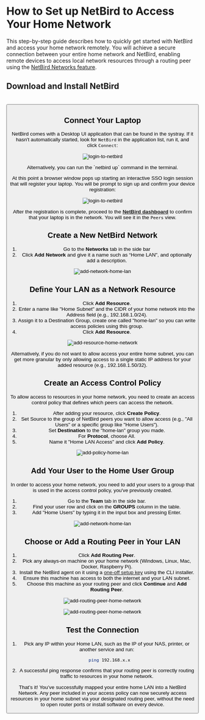 
# How to Set up NetBird to Access Your Home Network

This step-by-step guide describes how to quickly get started with NetBird and access your home network remotely.
You will achieve a secure connection between your entire home network and NetBird, enabling remote devices to access
local network resources through a routing peer using the [NetBird Networks feature](/how-to/access-home-network).

## Download and Install NetBird
<br/>

<Button href="https://app.netbird.io/install" arrow="right" children="Download NetBird" />

## Connect Your Laptop

NetBird comes with a Desktop UI application that can be found in the systray. If it hasn't automatically started, look for `NetBird` in the application list, run it, and click `Connect`:

<p>
    <img src="/docs-static/img/getting-started/systray.png" alt="login-to-netbird" className="imagewrapper"/>
</p>

<Note>
    Alternatively, you can run the `netbird up` command in the terminal.
</Note>

At this point a browser window pops up starting an interactive SSO login session that will register your laptop. You will be prompt to sign up and confirm your device registration:

<p>
    <img src="/docs-static/img/how-to-guides/access-home-network/login-screen-dark.png" alt="login-to-netbird" className="imagewrapper"/>
</p>

After the registration is complete, proceed to the [**NetBird dashboard**](https://app.netbird.io/) to confirm that your laptop is in the network. You will see it in the `Peers` view.

## Create a New NetBird Network
1. Go to the **Networks** tab in the side bar
2. Click **Add Network** and give it a name such as “Home LAN", and optionally add a description.

<p>
    <img src="/docs-static/img/how-to-guides/access-home-network/add-network-home-lan.png" alt="add-network-home-lan" className="imagewrapper"/>
</p>

## Define Your LAN as a Network Resource
1. Click **Add Resource**.
2. Enter a name like "Home Subnet" and the CIDR of your home network into the Address field (e.g., 192.168.1.0/24).
3. Assign it to a Destination Group, create one called "home-lan" so you can write access policies using this group.
4. Click **Add Resource**.

<p>
    <img src="/docs-static/img/how-to-guides/access-home-network/add-resource-home-network.png" alt="add-resource-home-network" className="imagewrapper"/>
</p>

<Note>
    Alternatively, if you do not want to allow access your entire home subnet, you can get more granular by only
    allowing
    access to a single static IP address for your added resource (e.g., 192.168.1.50/32).
</Note>

## Create an Access Control Policy

To allow access to resources in your home network, you need to create an access control policy that defines which
peers can access the network.

1. After adding your resource, click **Create Policy**.
2. Set Source to the group of NetBird peers you want to allow access (e.g., "All Users" or a specific group like "Home Users").
3. Set **Destination** to the "home-lan" group you made.
4. For **Protocol**, choose All.
5. Name it "Home LAN Access" and click **Add Policy**.

<p>
    <img src="/docs-static/img/how-to-guides/access-home-network/add-policy-home-lan.png" alt="add-policy-home-lan" className="imagewrapper"/>
</p>

## Add Your User to the Home User Group

In order to access your home network, you need to add your users to a group that is used in the access control policy,
you've previously created.

1. Go to the **Team** tab in the side bar.
2. Find your user row and click on the **GROUPS** column in the table.
3. Add "Home Users" by typing it in the input box and pressing Enter.

<p>
    <img src="/docs-static/img/how-to-guides/access-home-network/add-user-group.png" alt="add-network-home-lan" className="imagewrapper"/>
</p>

## Choose or Add a Routing Peer in Your LAN

1. Click **Add Routing Peer**.
2. Pick any always-on machine on your home network (Windows, Linux, Mac, Docker, Raspberry Pi).
3. Install the NetBird agent on it using a [one-off setup key](/how-to/register-machines-using-setup-keys#types-of-setup-keys) using the CLI installer.
4. Ensure this machine has access to both the internet and your LAN subnet.
5. Choose this machine as your routing peer and click **Continue** and **Add Routing Peer**.

<p>
    <img src="/docs-static/img/how-to-guides/access-home-network/add-routing-peer-home-network.png" alt="add-routing-peer-home-network"
         className="imagewrapper"/>
</p>

<p>
    <img src="/docs-static/img/how-to-guides/access-home-network/add-routing-peer.png" alt="add-routing-peer-home-network"
         className="imagewrapper"/>
</p>

## Test the Connection

1. Pick any IP within your Home LAN, such as the IP of your NAS, printer, or another service and run:

    ```bash
      ping 192.168.x.x
    ```

2. A successful ping response confirms that your routing peer is correctly routing traffic to resources in your home network.

That’s it! You’ve successfully mapped your entire home LAN into a NetBird Network. Any peer included in your access policy
can now securely access resources in your home subnet via your designated routing peer, without the need to open router ports or install software on every device.